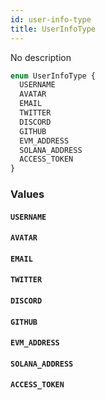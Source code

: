 ```yaml
---
id: user-info-type
title: UserInfoType
---
```



No description

```graphql
enum UserInfoType {
  USERNAME
  AVATAR
  EMAIL
  TWITTER
  DISCORD
  GITHUB
  EVM_ADDRESS
  SOLANA_ADDRESS
  ACCESS_TOKEN
}
```


### Values

#### `USERNAME` 




#### `AVATAR` 




#### `EMAIL` 




#### `TWITTER` 




#### `DISCORD` 




#### `GITHUB` 




#### `EVM_ADDRESS` 




#### `SOLANA_ADDRESS` 




#### `ACCESS_TOKEN` 






